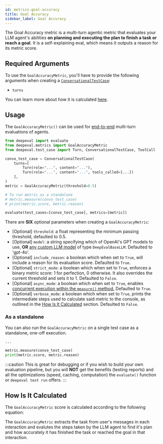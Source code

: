 ```yaml
---
id: metrics-goal-accuracy
title: Goal Accuracy
sidebar_label: Goal Accuracy
---
```


<head>
  <link
    rel="canonical"
    href="https://deepeval.com/docs/metrics-goal-accuracy"
  />
</head>


<MetricTagsDisplayer usesLLMs={true} multiTurn={true} agent={true} referenceless={true} />

The Goal Accuracy metric is a multi-turn agentic metric that evaluates your LLM agent's abilities **on planning and executing the plan to finish a task or reach a goal**. It is a self-explaining eval, which means it outputs a reason for its metric score.

## Required Arguments

To use the `GoalAccuracyMetric`, you'll have to provide the following arguments when creating a [`ConversationalTestCase`](https://www.deepeval.com/docs/evaluation-multiturn-test-cases):

- `turns`

You can learn more about how it is calculated [here](#how-is-it-calculated).

## Usage

The `GoalAccuracyMetric()` can be used for [end-to-end](/docs/evaluation-end-to-end-llm-evals) multi-turn evaluations of agents.

```python
from deepeval import evaluate
from deepeval.metrics import GoalAccuracyMetric
from deepeval.test_case import Turn, ConversationalTestCase, ToolCall

convo_test_case = ConversationalTestCase(
    turns=[
        Turn(role="...", content="..."), 
        Turn(role="...", content="...", tools_called=[...])
    ],
)
metric = GoalAccuracyMetric(threshold=0.5)

# To run metric as a standalone
# metric.measure(convo_test_case)
# print(metric.score, metric.reason)

evaluate(test_cases=[convo_test_case], metrics=[metric])
```

There are **SIX** optional parameters when creating a `GoalAccuracyMetric`:

- [Optional] `threshold`: a float representing the minimum passing threshold, defaulted to 0.5.
- [Optional] `model`: a string specifying which of OpenAI's GPT models to use, **OR** [any custom LLM model](/docs/metrics-introduction#using-a-custom-llm) of type `DeepEvalBaseLLM`. Defaulted to 'gpt-4o'.
- [Optional] `include_reason`: a boolean which when set to `True`, will include a reason for its evaluation score. Defaulted to `True`.
- [Optional] `strict_mode`: a boolean which when set to `True`, enforces a binary metric score: 1 for perfection, 0 otherwise. It also overrides the current threshold and sets it to 1. Defaulted to `False`.
- [Optional] `async_mode`: a boolean which when set to `True`, enables [concurrent execution within the `measure()` method.](/docs/metrics-introduction#measuring-a-metric-in-async) Defaulted to `True`.
- [Optional] `verbose_mode`: a boolean which when set to `True`, prints the intermediate steps used to calculate said metric to the console, as outlined in the [How Is It Calculated](#how-is-it-calculated) section. Defaulted to `False`.

### As a standalone

You can also run the `GoalAccuracyMetric` on a single test case as a standalone, one-off execution.

```python
...

metric.measure(convo_test_case)
print(metric.score, metric.reason)
```

:::caution
This is great for debugging or if you wish to build your own evaluation pipeline, but you will **NOT** get the benefits (testing reports) and all the optimizations (speed, caching, computation) the `evaluate()` function or `deepeval test run` offers.
:::

## How Is It Calculated

The `GoalAccuracyMetric` score is calculated according to the following equation:

<Equation formula="\text{Goal Accuracy Score} = \text{GoalAccuracy}(\text{Task}, \text{Plan}, \text{StepsTaken})" />

The `GoalAccuracyMetric` extracts the task from user's messages in each interaction and evalutes the steps taken by the LLM agent to find it's plan and how accurately it has finished the task or reached the goal in that interaction.
